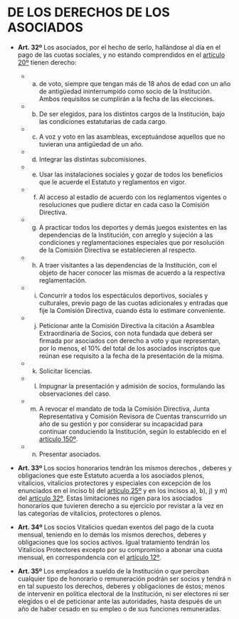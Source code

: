 # DE LOS DERECHOS DE LOS ASOCIADOS

<div id="art32">
* **Art. 32º**
Los asociados, por el hecho de serlo, hallándose al día en el pago de las cuotas sociales, y no estando comprendidos en el [artículo 20º](#art20) tienen derecho:
     + a) de voto, siempre que tengan más de 18 años de edad con un año de antigüedad ininterrumpido como socio de la Institución. Ambos requisitos se cumplirán a la fecha de las elecciones.
     + b) De ser elegidos, para los distintos cargos de la Institución, bajo las condiciones estatutarias de cada cargo.
     + c) A voz y voto en las asambleas, exceptuándose aquellos que no tuvieran una antigüedad de un año.
     + d) Integrar las distintas subcomisiones.
     + e) Usar las instalaciones sociales y gozar de todos los beneficios que le acuerde el Estatuto y reglamentos en vigor.
     + f) Al acceso al estadio de acuerdo con los reglamentos vigentes o resoluciones que pudiere dictar en cada caso la Comisión Directiva.
     + g) A practicar todos los deportes y demás juegos existentes en las dependencias de la Institución, con arreglo y sujeción a las condiciones y reglamentaciones especiales que por resolución de la Comisión Directiva se establecieren al respecto.
     + h) A traer visitantes a las dependencias de la Institución, con el objeto de hacer conocer las mismas de acuerdo a la respectiva reglamentación.
     + i) Concurrir a todos los espectáculos deportivos, sociales y culturales, previo pago de las cuotas adicionales y entradas que fije la Comisión Directiva, cuando ésta lo estimare conveniente.
     + j) Peticionar ante la Comisión Directiva la citación a Asamblea Extraordinaria de Socios, con nota fundada que deberá ser firmada por asociados con derecho a voto y que representan, por lo menos, el 10% del total de los asociados inscriptos que reúnan ese requisito a la fecha de la presentación de la misma.
     + k) Solicitar licencias.
     + l) Impugnar la presentación y admisión de socios, formulando las observaciones del caso.
     + m) A revocar el mandato de toda la Comisión Directiva, Junta Representativa y Comisión Revisora de Cuentas transcurrido un año de su gestión y por considerar su incapacidad para continuar conduciendo la Institución, según lo establecido en el [artículo 150º](#art150).
     + n) Presentar asociados.

* **Art. 33º**
Los socios honorarios tendrán los mismos derechos , deberes y obligaciones que este Estatuto acuerda a los asociados plenos, vitalicios, vitalicios protectores y especiales con excepción de los enunciados en el inciso b) del [artículo 25º](#art25) y en los incisos a), b), j) y m) del [artículo 32º](#art32). Estas limitaciones no rigen para los asociados honorarios que tuvieren derecho a su ejercicio por revistar a la vez en las categorías de vitalicios, protectores o plenos.

* **Art. 34º**
Los socios Vitalicios quedan exentos del pago de la cuota mensual, teniendo en lo demás los mismos derechos, deberes y obligaciones que los socios activos. Igual tratamiento tendrán los Vitalicios Protectores excepto por su compromiso a abonar una cuota mensual, en correspondencia con el [artículo 12º](#art12).

* **Art. 35º**
Los empleados a sueldo de la Institución o que perciban cualquier tipo de honorario o remuneración podrán ser socios y tendrá n en tal supuesto los derechos, deberes y obligaciones de éstos; menos de intervenir en política electoral de la Institución, ni ser electores ni ser elegidos o el de peticionar ante las autoridades, hasta después de un año de haber cesado en su empleo o de sus funciones remuneradas.
